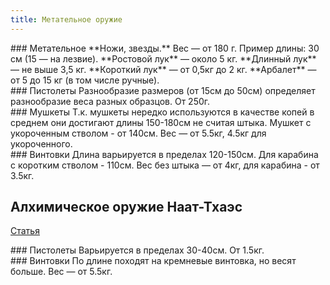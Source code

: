 ```yaml
---
title: Метательное оружие
---
```


<Board columns={2} gap="10px" mobileColumns={1}>
<div>
### Метательное 
**Ножи, звезды.** Вес — от 180 г. Пример длины: 30 см (15 — на лезвие).  
**Ростовой лук** — около 5 кг.  
**Длинный лук** — не выше 3,5 кг.  
**Короткий лук** — от 0,5кг до 2 кг.  
**Арбалет** — от 5 до 15 кг (в том числе ручные).  
</div>
<div>
### Пистолеты 
Разнообразие размеров (от 15см до 50см) определяет разнообразие веса разных образцов.  
От 250г.

</div>
<div>
### Мушкеты 
Т.к. мушкеты нередко используются в качестве копей в среднем они достигают длины 150-180см не считая штыка. Мушкет с укороченным стволом - от 140см.  
Вес — от 5.5кг, 4.5кг для укороченного.

</div>
<div>
### Винтовки 
Длина варьируется в пределах 120-150см. Для карабина с коротким стволом - 110см. 
Вес без штыка — от 4кг, для карабина - от 3.5кг.

</div>
</Board>

## Алхимическое оружие Наат-Тхаэс
[<u>Статья</u>](/menu/guidebook/books/mechanics/naat-guns)
<Board columns={2} gap="10px" mobileColumns={1}>
<div>
### Пистолеты 
Варьируется в пределах 30-40см.
От 1.5кг.

</div>
<div>
### Винтовки 
По длине походят на кремневые винтовка, но весят больше.
Вес — от 5.5кг.

</div>
</Board>